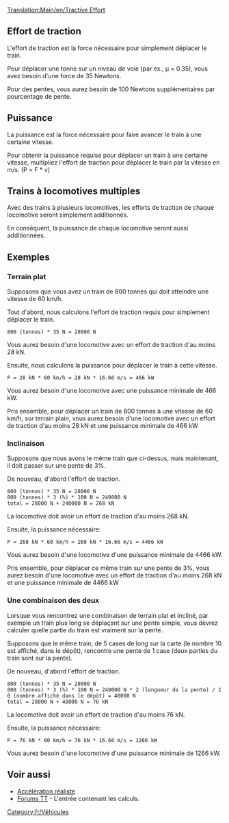 [[Translation:Main/en/Tractive Effort]]
== Effort de traction ==

L'effort de traction est la force nécessaire pour simplement déplacer le train.

Pour déplacer une tonne sur un niveau de voie (par ex., µ = 0.35), vous avez besoin d'une force de 35 Newtons.

Pour des pentes, vous aurez besoin de 100 Newtons supplémentaires par pourcentage de pente.

== Puissance ==

La puissance est la force nécessaire pour faire avancer le train à une certaine vitesse.

Pour obtenir la puissance requise pour déplacer un train à une certaine vitesse, multipliez l'effort de traction pour déplacer le train par la vitesse en  m/s. (P = F * v)

== Trains à locomotives multiples ==

Avec des trains à plusieurs locomotives, les efforts de traction de chaque locomotive seront simplement additionnés.

En conséquent, la puissance de chaque locomotive seront aussi additionnées.

== Exemples ==
=== Terrain plat ===
Supposons que vous avez un train de 800 tonnes qui doit atteindre une vitesse de 60 km/h.

Tout d'abord, nous calculons l'effort de traction requis pour simplement déplacer le train.

 800 (tonnes) * 35 N = 28000 N

Vous aurez besoin d'une locomotive avec un effort de traction d'au moins 28 kN.

Ensuite, nous calculons la puissance pour déplacer le train à cette vitesse.

 P = 28 kN * 60 km/h = 28 kN * 16.66 m/s = 466 kW

Vous aurez besoin d'une locomotive avec une puissance minimale de 466 kW.

Pris ensemble, pour déplacer un train de 800 tonnes à une vitesse de 60 km/h, sur terrain plain, vous aurez besoin d'une locomotive avec un effort de traction d'au moins 28 kN et une puissance minimale de 466 kW

=== Inclinaison ===
Supposons que nous avons le même train que ci-dessus, mais maintenant, il doit passer sur une pente de 3%.

De nouveau, d'abord l'effort de traction.

 800 (tonnes) * 35 N = 28000 N
 800 (tonnes) * 3 (%) * 100 N = 240000 N
 total = 28000 N + 240000 N = 268 kN

La locomotive doit avoir un effort de traction d'au moins 268 kN.

Ensuite, la puissance nécessaire:

 P = 268 kN * 60 km/h = 268 kN * 16.66 m/s = 4466 kW

Vous aurez besoin d'une locomotive d'une puissance minimale de 4466 kW.

Pris ensemble, pour déplacer ce même train sur une pente de 3%, vous aurez besoin d'une locomotive avec un effort de traction d'au moins 268 kN et une puissance minimale de 4466 kW

=== Une combinaison des deux ===
Lorsque vous rencontrez une combinaison de terrain plat et incliné, par exemple un train plus long se déplaçant sur une pente simple, vous devrez calculer quelle partie du train est vraiment sur la pente.

Supposons que le même train, de 5 cases de long sur la carte (le nombre 10 est affiché, dans le dépôt), rencontre une pente de 1 case (deux parties du train sont sur la pente).

De nouveau, d'abord l'effort de traction.

 800 (tonnes) * 35 N = 28000 N
 800 (tonnes) * 3 (%) * 100 N = 240000 N * 2 (longueur de la pente) / 10 (nombre affiché dans le dépôt) = 48000 N
 total = 28000 N + 48000 N = 76 kN

La locomotive doit avoir un effort de traction d'au moins 76 kN.

Ensuite, la puissance nécessaire:

 P = 76 kN * 60 km/h = 76 kN * 16.66 m/s = 1266 kW

Vous aurez besoin d'une locomotive d'une puissance minimale de 1266 kW.

== Voir aussi ==
* [[Main/fr/Accélération réaliste|Accélération réaliste]]
* [http://www.tt-forums.net/viewtopic.php?p=751674#p751674 Forums TT] - L'entrée contenant les calculs.


[[Category:fr/Véhicules]]